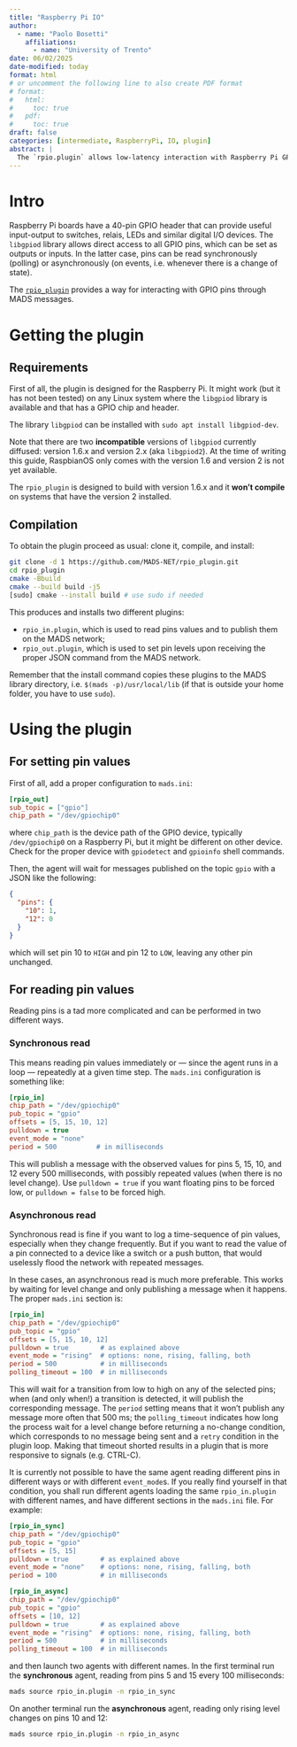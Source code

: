 ```yaml
---
title: "Raspberry Pi IO"
author:
  - name: "Paolo Bosetti"
    affiliations: 
      - name: "University of Trento"
date: 06/02/2025
date-modified: today
format: html
# or uncomment the following line to also create PDF format
# format: 
#   html:
#     toc: true
#   pdf:
#     toc: true
draft: false
categories: [intermediate, RaspberryPi, IO, plugin]
abstract: |
  The `rpio.plugin` allows low-latency interaction with Raspberry Pi GPIO pins via `libgpiod` library.
---
```


# Intro

Raspberry Pi boards have a 40-pin GPIO header that can provide useful input-output to switches, relais, LEDs and similar digital I/O devices. The `libgpiod` library allows direct access to all GPIO pins, which can be set as outputs or inputs. In the latter case, pins can be read synchronously (polling) or asynchronously (on events, i.e. whenever there is a change of state).

The [`rpio_plugin`](https://github.com/MADS-NET/rpio_plugin) provides a way for interacting with GPIO pins through MADS messages.

# Getting the plugin

## Requirements

First of all, the plugin is designed for the Raspberry Pi. It might work (but it has not been tested) on any Linux system where the `libgpiod` library is available and that has a GPIO chip and header.

The library `libgpiod` can be installed with `sudo apt install libgpiod-dev`.

::: callout-important
Note that there are two **incompatible** versions of `libgpiod` currently diffused: version 1.6.x and version 2.x (aka `libgpiod2`). At the time of writing this guide, RaspbianOS only comes with the version 1.6 and version 2 is not yet available.

The `rpio_plugin` is designed to build with version 1.6.x and it **won't compile** on systems that have the version 2 installed.
:::

## Compilation

To obtain the plugin proceed as usual: clone it, compile, and install:

```bash
git clone -d 1 https://github.com/MADS-NET/rpio_plugin.git
cd rpio_plugin
cmake -Bbuild
cmake --build build -j5
[sudo] cmake --install build # use sudo if needed
```

This produces and installs two different plugins: 

* `rpio_in.plugin`, which is used to read pins values and to publish them on the MADS network;
* `rpio_out.plugin`, which is used to set pin levels upon receiving the proper JSON command from the MADS network.

Remember that the install command copies these plugins to the MADS library directory, i.e. `$(mads -p)/usr/local/lib` (if that is outside your home folder, you have to use `sudo`).

# Using the plugin

## For setting pin values

First of all, add a proper configuration to `mads.ini`:

```ini
[rpio_out]
sub_topic = ["gpio"]
chip_path = "/dev/gpiochip0"
```

where `chip_path` is the device path of the GPIO device, typically `/dev/gpiochip0` on a Raspberry Pi, but it might be different on other device. Check for the proper device with `gpiodetect` and `gpioinfo` shell commands.

Then, the agent will wait for messages published on the topic `gpio` with a JSON like the following:

```json
{
  "pins": {
    "10": 1,
    "12": 0
  }
}
```

which will set pin 10 to `HIGH` and pin 12 to `LOW`, leaving any other pin unchanged.


## For reading pin values

Reading pins is a tad more complicated and can be performed in two different ways.

### Synchronous read

This means reading pin values immediately or --- since the agent runs in a loop --- repeatedly at a given time step. The `mads.ini` configuration is something like:

```ini
[rpio_in]
chip_path = "/dev/gpiochip0"
pub_topic = "gpio"
offsets = [5, 15, 10, 12]
pulldown = true
event_mode = "none"
period = 500          # in milliseconds
```

This will publish a message with the observed values for pins 5, 15, 10, and 12 every 500 milliseconds, with possibly repeated values (when there is no level change). Use `pulldown = true` if you want floating pins to be forced low, or `pulldown = false` to be forced high.

### Asynchronous read

Synchronous read is fine if you want to log a time-sequence of pin values, especially when they change frequently. But if you want to read the value of a pin connected to a device like a switch or a push button, that would uselessly flood the network with repeated messages.

In these cases, an asynchronous read is much more preferable. This works by waiting for level change and only publishing a message when it happens. The proper `mads.ini` section is:

```ini
[rpio_in]
chip_path = "/dev/gpiochip0"
pub_topic = "gpio"
offsets = [5, 15, 10, 12]
pulldown = true        # as explained above
event_mode = "rising"  # options: none, rising, falling, both
period = 500           # in milliseconds
polling_timeout = 100  # in milliseconds
```

This will wait for a transition from low to high on any of the selected pins; when (and only when!) a transition is detected, it will publish the corresponding message. The `period` setting means that it won't publish any message more often that 500 ms; the `polling_timeout` indicates how long the process wait for a level change before returning a no-change condition, which corresponds to no message being sent and a `retry` condition in the plugin loop. Making that timeout shorted results in a plugin that is more responsive to signals (e.g. CTRL-C).

::: callout-tip
It is currently not possible to have the same agent reading different pins in different ways or with different `event_mode`s. If you really find yourself in that condition, you shall run different agents loading the same `rpio_in.plugin` with different names, and have different sections in the `mads.ini` file. For example:

```ini
[rpio_in_sync]
chip_path = "/dev/gpiochip0"
pub_topic = "gpio"
offsets = [5, 15]
pulldown = true        # as explained above
event_mode = "none"    # options: none, rising, falling, both
period = 100           # in milliseconds

[rpio_in_async]
chip_path = "/dev/gpiochip0"
pub_topic = "gpio"
offsets = [10, 12]
pulldown = true        # as explained above
event_mode = "rising"  # options: none, rising, falling, both
period = 500           # in milliseconds
polling_timeout = 100  # in milliseconds
```

and then launch two agents with different names. In the first terminal run the **synchronous** agent, reading from pins 5 and 15 every 100 milliseconds:

```bash
mads source rpio_in.plugin -n rpio_in_sync
```

On another terminal run the **asynchronous** agent, reading only rising level changes on pins 10 and 12:

```bash
mads source rpio_in.plugin -n rpio_in_async
```
:::